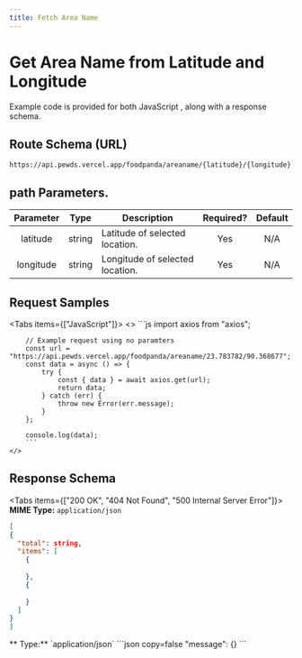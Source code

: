 ```yaml
---
title: Fetch Area Name 
---
```



# Get Area Name from Latitude and Longitude 

Example code is provided for both JavaScript , along with a response schema.

## Route Schema (URL)

```
https://api.pewds.vercel.app/foodpanda/areaname/{latitude}/{longitude}
```

## path Parameters.



| Parameter |                                                                           Type                                                                            | Description                                                               | Required? | Default |
| :-------: | :-------------------------------------------------------------------------------------------------------------------------------------------------------: | ------------------------------------------------------------------------- | :-------: | :-----: |
|   latitude   |    string | Latitude of selected location. |    Yes     |   N/A   |
|   longitude   |    string | Longitude of selected location. |    Yes     |   N/A   |



## Request Samples

<Tabs items={["JavaScript"]}>
  <Tab>
    <>
        ```js
        import axios from "axios";

        // Example request using no paramters
        const url = "https://api.pewds.vercel.app/foodpanda/areaname/23.783782/90.368677";
        const data = async () => {
            try {
                const { data } = await axios.get(url);
                return data;
            } catch (err) {
                throw new Error(err.message);
            }
        };

        console.log(data);
        ```
    </>

  </Tab>
 
</Tabs>

## Response Schema

<Tabs items={["200 OK", "404 Not Found", "500 Internal Server Error"]}>
  <Tab>
  **MIME Type:** `application/json`
  ```json copy=false
  [
  {
    "total": string,
    "items": [
      {
        
      },
      {
        
      }
    ]
  }
]
  ```
  </Tab>
  <Tab>
  ** Type:** `application/json`
  ```json copy=false
  "message": {}
  ```
  </Tab>

</Tabs>
